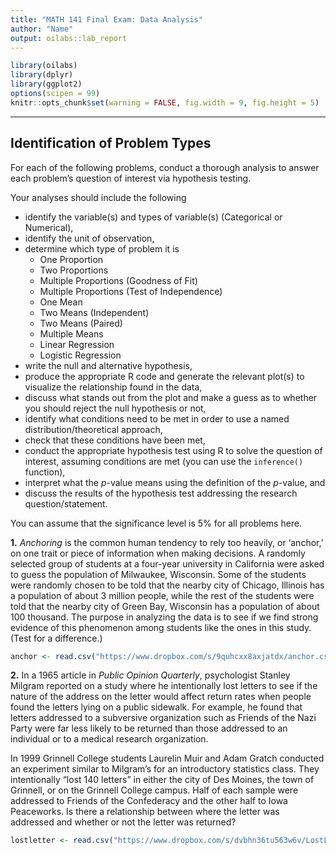 ```yaml
---
title: "MATH 141 Final Exam: Data Analysis"
author: "Name"
output: oilabs::lab_report
---
```


```r
library(oilabs)
library(dplyr)
library(ggplot2)
options(scipen = 99)
knitr::opts_chunk$set(warning = FALSE, fig.width = 9, fig.height = 5)
```

* * *

## Identification of Problem Types

For each of the following problems, conduct a thorough analysis to answer each problem's question of interest via hypothesis testing. 

Your analyses should include the following

  - identify the variable(s) and types of variable(s) (Categorical or Numerical),
  - identify the unit of observation,
  - determine which type of problem it is 
    - One Proportion
    - Two Proportions
    - Multiple Proportions (Goodness of Fit)
    - Multiple Proportions (Test of Independence)
    - One Mean
    - Two Means (Independent)
    - Two Means (Paired)
    - Multiple Means
    - Linear Regression
    - Logistic Regression
  - write the null and alternative hypothesis,
  - produce the appropriate R code and generate the relevant plot(s) to visualize the
  relationship found in the data,
  - discuss what stands out from the plot and make a guess as to whether you should reject the null hypothesis or not,
  - identify what conditions need to be met in order to use a named distribution/theoretical approach,
  - check that these conditions have been met,
  - conduct the appropriate hypothesis test using R to solve the question of interest, assuming conditions are met (you can use the `inference()` function),
  - interpret what the $p$-value means using the definition of the $p$-value, and
  - discuss the results of the hypothesis test addressing the research question/statement.
  
You can assume that the significance level is 5% for all problems here.

**1.** _Anchoring_ is the common human tendency to rely too heavily, or 'anchor,' on one trait or piece of information when making decisions. A randomly selected group of students at a four-year university in California were asked to guess the population of Milwaukee, Wisconsin. Some of the students were randomly chosen to be told that the nearby city of Chicago, Illinois has a population of about 3 million people, while the rest of the students were told that the nearby city of Green Bay, Wisconsin has a population of about 100 thousand. The purpose in analyzing the data is to see if we find strong evidence of this phenomenon among students like the ones in this study.  (Test for a difference.)

```r
anchor <- read.csv("https://www.dropbox.com/s/9quhcxx8axjatdx/anchor.csv?dl=1")
```



**2.** In a 1965 article in _Public Opinion Quarterly_, psychologist Stanley Milgram reported on a study where he intentionally lost letters to see if the nature of the address on the letter would affect return rates when people found the letters lying on a public sidewalk.  For example, he found that letters addressed to a subversive organization such as Friends of the Nazi Party were far less likely to be returned than those addressed to an individual or to a medical research organization.

In 1999 Grinnell College students Laurelin Muir and Adam Gratch conducted an experiment similar to Milgram's for an introductory statistics class.  They intentionally "lost 140 letters" in either the city of Des Moines, the town of Grinnell, or on the Grinnell College campus.  Half of each sample were addressed to Friends of the Confederacy and the other half to Iowa Peaceworks.  Is there a relationship between where the letter was addressed and whether or not the letter was returned?

```r
lostletter <- read.csv("https://www.dropbox.com/s/dvbhn36tu563w6v/LostLetter.csv?dl=1")
```


